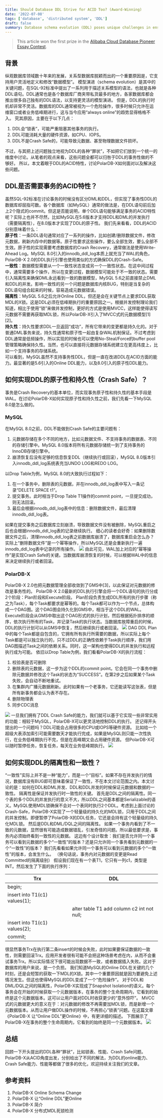 ```yaml
---
title: Should Database DDL Strive for ACID Too? (Award-Winning)
date: '2022-07-08'
tags: ['database', 'distributed system', 'DDL']
draft: false
summary: Database schema evolution (DDL) poses unique challenges in ensuring concurrency with transactions while maintaining ACID properties. Traditional approaches use metadata locks (MDLs) to serialize DDL and DML/DQL, but this can severely impact performance. This blog discusses the issues and explores solutions like multi-version concurrency control to enable highly concurrent non-blocking schema changes.
---
```


> This article won the first prize in the [Alibaba Cloud Database Pioneer Essay Contest](https://developer.aliyun.com/article/983687).


<a name="kqvFT"></a>

## 背景

纵观数据库领域数十年来的发展，关系型数据库脱颖而出的一个重要原因是，它支持用户灵活地定义和修改“数据模型”。 模型演进（schema evolution）是其中的关键问题，在SQL-92标准中提出了一系列用于描述关系模型的语法，也就是各种DDL语句。DDL通常也是各个数据库厂商夹带私货最多的地方，各家数据库都会推出很多自己独有的DDL语法，以支持更灵活的模型演进。 但是，DDL的执行时机却非常不灵活。数据库的DDL通常被视为一个危险操作，很多时候只允许在运维窗口或者业务低峰期进行，这与当今应用“always online”的趋势显得格格不入。 究其原因，主要在于以下几点：

1. DDL会“锁表”，可能严重阻塞其他事务的执行。
2. DDL可能消耗大量的硬件资源，如CPU、IOPS。
3. DDL不是Crash Safe的，可能导致元数据、甚至物理数据文件损坏。

不过，与其把上述问题独立地视为DDL的各种“罪状”，不如把它们放到一个统一的维度中讨论。从笔者的观点来看，这些问题全都可以归咎于DDL的事务性做的不够好。 所以，本文着眼于DDL的ACID特性，讨论PolarDB-X如何面对以及解决这些问题。 <a name="Kg7cl"></a>

## DDL是否需要事务的ACID特性？

虽然SQL-92标准在讨论事务的时候没有区分DML和DDL，但实现了事务性DDL的数据库却屈指可数。各个数据库（如MySQL）通常的做法是，在DDL语句前后加上2个隐式的commit。但这是否能说明，单个DDL语句能够满足事务的ACID特性呢？实际上也并不尽然，比如MySQL在5.6版本才支持DDL和DML的并发执行（需要隔离性），在8.0版本才实现了DDL的原子性。 我们先来看看，DDL的ACID分别意味着什么：<br />
**原子性**：一条DDL语句通常对应了一系列的操作，比如创建/删除数据文件，修改元数据，刷新内存中的数据等。原子性要求这些操作，要么全部生效，要么全部不生效。原子性的实现需要考虑数据库的Crash Recovery，通常做法是使用Write-Ahead Log。MySQL 8.0引入的innodb\_ddl\_log本质上就充当了WAL的角色，PolarDB-X 2.0的DDL执行引擎也使用类似的方式确保DDL的Crash-Safe。<br />
**一致性**：数据模型需要从一个一致性状态变成另一个一致性状态。在这中间过程中，通常需要多个操作，所以在变更过程，数据模型可能处于不一致的状态。需要引入隔离性来确保DML永远看到一致的数据模型，MySQL 5.6之前直接禁止DML和DDL的并发。影响一致性的另一个问题是数据库内核BUG，特别是当复杂的DDL语句组合起来的时候，容易造成元数据错误。<br />
**隔离性**：MySQL 5.6之后允许Online DDL，但还是会在关键节点上要求DDL获取MDL的X锁。这是DDL必须在低峰期执行的重要原因之一。根据并发控制理论我们知道，相比于使用“锁”来做并发控制，更好的方式是使用MVCC，这样能使得读写元数据不需要再获取MDL锁，所以PolarDB-X引入了MVCC式的元数据模型\[1]\[2]。<br />
**持久性**：持久性要求DDL一旦返回“成功”，所有它带来的变更都是持久化的。对于普通DML事务来说，持久性通常和原子性一起由复杂WAL机制保证。不过考虑到DDL通常是低频操作，所以实现的时候也可以使用No-Steal/Force的buffer pool管理策略确保持久性。当然，也可以直接将元数据存储系统建立在更高纬度上，比如一个支持事务的存储系统。&#x20;<br />
可以看到，MySQL虽然不支持事务性DDL，但是一直在改进DDL在ACID方面的能力。最显著的是5.6引入的Online DDL能力，以及8.0引入的原子性DDL能力。 <a name="CLSzP"></a>

## 如何实现DDL的原子性和持久性（Crash Safe）？

事务是Crash Recovery的基本单位，而实现事务原子性和持久性的基本手段是WAL。在讨论PolarDB-X如何实现原子性和持久性之前，我们先看一下MySQL 8.0是怎么做的。 <a name="P7EvR"></a>

### MySQL

在MySQL 8.0之前，DDL不能做到Crash Safe的主要问题有：

1. 元数据存储在多个不同的地方，比如元数据文件、不支持事务的数据表、不同的存储引擎中。MySQL 8.0版本将所有元数据存储统一到了支持事务的InnoDB存储引擎中。
2. 崩溃恢复后没有足够的信息恢复DDL（继续执行或回滚），MySQL 8.0版本引入innodb\_ddl\_log系统表充当UNDO LOG和REDO LOG。

以Drop Table为例，MySQL 8.0的大致执行过程如下：

1. 在一个事务中，删除表的元数据，并在innodb\_ddl\_log表中写入一条记录“DELETE SPACE t1”。
2. 提交事务。此时相当于Drop Table T1操作的commit point，一旦提交成功，则无法回滚。
3. 最后会根据innodb\_ddl\_log表中的信息：删除数据文件，最后清理innodb\_ddl\_log表。

如果在提交事务之后数据库立刻崩溃，导致数据文件没有被删除，MySQL重启之后也会根据innodb\_ddl\_log表的记录继续执行。 细心的读者会好奇：如果删除数据文件之后，清理innodb\_ddl\_log表之前数据库崩溃了，数据库重启会怎么办？ 实际上“删除数据文件”是一个幂等操作，所以MySQL还是会重新执行一遍innodb\_ddl\_log表中记录的所有操作。
![](/assets/hkezkz4gxa2xgvee/1703867134314-e17c332f-dade-4f4a-b384-2c98146e59e6.webp)
由此可见，WAL加上对应的“幂等操作”是实现Crash Safe的关键。当数据库崩溃恢复的时候，可以根据WAL中的信息来决定继续执行或者回滚。 <a name="USuyT"></a>

### PolarDB-X

PolarDB-X 2.0也把元数据管理全部收敛到了GMS中\[3]，以此保证对元数据的修改是事务性的。 PolarDB-X 2.0最新的DDL执行引擎会将一个DDL语句的执行分成2个阶段：Plan阶段和Execute阶段。 Plan阶段负责生成DDL所有的执行步骤（称之为Task），每个Task都要求是幂等的。每个Task都可以作为一个节点，总体构成一个DAG图。这个DAG图会持久化到GMS中，相当于这个DDL的WAL。 Execute阶段会从GMS中取出这个DAG形式的执行计划，然后根据拓扑排序的顺序，依次执行所有的Task，并记录Task的执行状态。当数据库故障重启的时候，DDL的执行计划可以从GMS中恢复，然后继续执行或者回滚。
![](/assets/hkezkz4gxa2xgvee/1703867134316-994653f3-570e-4a69-8e4c-689f78207287.webp)
DAG DDL Plan中的每个Task都是自包含的，它拥有所有执行所需要的数据，所以实际上每个Task都是可以独立执行的，只不过DDL的正确性依赖于Task执行顺序，我们用DAG图描述Task之间的依赖关系。同时，这一架构也使得DDL的并发执行和远程执行成为可能。&#x20;
依旧以Drop Table为例，我们看看PolarDB-X的执行流程：

1. 校验表是否可删除
2. 删除表的元数据，这一步为这个DDL的commit point。它会在同一个事务中删除元数据并修改这个Task的状态为“SUCCESS”。在第2步之后如果某个Task失败，会自动不断地重试。
3. 在集群内广播元数据刷新。此时如果有一个老事务，它还能读写这张表，但是所有新事务都会认为表不存在。
4. 删除物理表
5. 同步CDC消息

![](/assets/hkezkz4gxa2xgvee/1703867134335-cf0fabb6-f4e2-44a4-a3fd-0e9403d8d04e.webp)
一旦我们拥有了DDL Crash Safe的能力，我们就可以基于它实现一些非常实用的功能：相较于MySQL，PolarDB-X可以更灵活地控制DDL的执行。 还记得开头提出的一个问题吗？DDL可能会占用很多的CPU或IOPS等硬件资源。 比如给一个超级大表添加索引可能需要数天才能执行完成，如果是MySQL则只能一次性执行，在业务低峰期执行不完，但是在高峰期又会占用硬件资源。 但PolarDB-X可以随时暂停任务，恢复任务，每天在业务低峰期执行。
![](/assets/hkezkz4gxa2xgvee/1703867134328-5f259803-c53c-4b2f-b334-4a79a86caf12.webp)

<a name="sTHKb"></a>

## 如何实现DDL的隔离性和一致性？

“一致性”实际上并不是一种“能力”，而是一个“目标”。如果不存在并发执行的情况，数据库没有BUG即可意味着保证了一致性，不在本文讨论范围之内。本文讨论的是：如何在DDL和DML并发、DDL和DDL并发的时候保证元数据和数据的一致性。 隔离性是保证并发执行时一致性的关键。&#x20;
首先是DDL之间的隔离性。同一个表的多个DDL的并发执行的意义不大，所以DDL之间基本都是Serializable的语义。MySQL使用MDL锁确保不会对一个表同时执行2个DDL。考虑到上面讨论的Crash-Safe，PolarDB-X实现了一个轻量级的持久化的MDL锁，只用于DDL之间的并发控制。即便暂停了PolarDB-X的DDL任务，它还是会持有这个轻量级的持久化MDL锁。&#x20;
然后是DDL和DML/DQL之间的隔离性。 如果一个事务内看到了不一致的元数据，显然很有可能造成数据错乱，引发奇怪的问题。所以最低要求是，事务内必须始终看到一致性的元数据。 这边有个设计取舍：我们是否允许同一个事务可以看到元数据的多个“一致性”的版本？还是只允许同一个事务看到元数据的一个“一致性”的版本？&#x20;
我们先看看如果允许同一个事务可以看到元数据的多个“一致性”的版本，会发生什么。 （换句话说，事务内对元数据的变更是Read Committed的隔离级别） 假设我们现在有一个表T1，它只有一列c1，类型是INT。然后发生了下面的执行序列：

| **Trx** | **DDL** |
| --- | --- |
| begin; |  |
| insert into T1(c1) values(1); |  |
|  | alter table T1 add column c2 int not null; |
| insert into T1(c1) values(2); |  |
| commit; |  |

很显然事务Trx在执行第二条insert的时候会失败，此时如果要保证数据的一致性，则需要回滚Trx。应用开发者很有可能不会把这种场景考虑在内，从而不会重试事务Trx。所以实际情况下很可能出现数据不一致，或者数据插入失败。这对于数据库的用户来说，是一个负担。 我们知道MySQL的Online DDL在关键的几个时刻，还是会短暂的获取一下MDL的X锁。其中一个重要原因就是因为要避免上述情况发生。但这也使得MySQL的DDL变成了一个“危险操作”。&#x20;
对于DDL和DML/DQL之间的隔离性，PolarDB-X实现成了Snapshot Isolation的语义。每个事务会在开始的时候获取一个元数据版本，在事务的整个生命周期内，它看到的始终是这个元数据版本。这可以让用户面对DDL时收获更少的“意外惊吓”。 MVCC式的元数据更大的意义在于：对元数据的修改不再需要加MDL锁，而是新增一个元数据版本。从而让用户做DDL操作的时候，不再担心“锁表”问题。在这篇文章《PolarDB-X 让“Online DDL”更Online》中，有更详细的描述。 下图展示了PolarDB-X在事务的整个生命周期内，它看到的始终是同一个元数据版本。
![](/assets/hkezkz4gxa2xgvee/1703867134353-aad50666-0047-406e-85c8-63aa06ad83ec.webp)

<a name="zuMI8"></a>

## 总结

回顾一下开头提出的DDL各种“罪状”，比如锁表、性能、Crash Safe问题。 PolarDB-X从ACID角度出发，分别给出了不同的解法，为DDL的online能力、Crash Safe能力、性能等都做了很多的优化，欢迎持续关注我们的文章。 <a name="yKspk"></a>

## 参考资料

1. PolarDB-X Online Schema Change
2. PolarDB-X 让“Online DDL”更Online
3. PolarDB-X 简介
4. PolarDB-X 分布式MDL死锁检测
